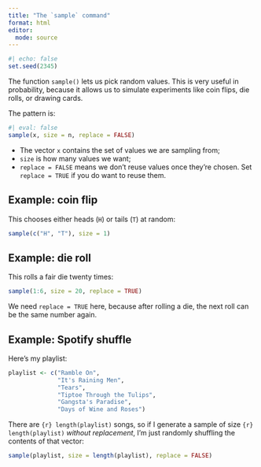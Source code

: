 ```yaml
---
title: "The `sample` command"
format: html
editor: 
  mode: source
---
```


```r
#| echo: false
set.seed(2345)
```

The function `sample()` lets us pick random values. This is very useful in probability, because it allows us to simulate experiments like coin flips, die rolls, or drawing cards.

The pattern is:

```r
#| eval: false
sample(x, size = n, replace = FALSE)
```

- The vector `x` contains the set of values we are sampling from;
- `size` is how many values we want;
- `replace = FALSE` means we don’t reuse values once they’re chosen. Set `replace = TRUE` if you do want to reuse them.

## Example: coin flip

This chooses either heads (`H`) or tails (`T`) at random:

```r
sample(c("H", "T"), size = 1)
```

## Example: die roll

This rolls a fair die twenty times:

```r
sample(1:6, size = 20, replace = TRUE)
```


We need `replace = TRUE` here, because after rolling a die, the next roll can be the same number again.

## Example: Spotify shuffle

Here's my playlist:

```r
playlist <- c("Ramble On",
              "It's Raining Men",
              "Tears",
              "Tiptoe Through the Tulips",
              "Gangsta's Paradise",
              "Days of Wine and Roses")
```

There are `{r} length(playlist)` songs, so if I generate a sample of size `{r} length(playlist)` *without replacement*, I'm just randomly shuffling the contents of that vector:

```r
sample(playlist, size = length(playlist), replace = FALSE)
```
